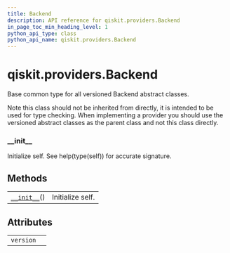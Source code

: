 ```yaml
---
title: Backend
description: API reference for qiskit.providers.Backend
in_page_toc_min_heading_level: 1
python_api_type: class
python_api_name: qiskit.providers.Backend
---
```


# qiskit.providers.Backend

<Class id="qiskit.providers.Backend" isDedicatedPage={true} github="https://github.com/qiskit/qiskit/tree/stable/0.17/qiskit/providers/backend.py" signature="Backend">
  Base common type for all versioned Backend abstract classes.

  Note this class should not be inherited from directly, it is intended to be used for type checking. When implementing a provider you should use the versioned abstract classes as the parent class and not this class directly.

  ### \_\_init\_\_

  <Function id="qiskit.providers.Backend.__init__" name="__init__" signature="__init__()">
    Initialize self. See help(type(self)) for accurate signature.
  </Function>

  ## Methods

  |                                                                                        |                  |
  | -------------------------------------------------------------------------------------- | ---------------- |
  | [`__init__`](#qiskit.providers.Backend.__init__ "qiskit.providers.Backend.__init__")() | Initialize self. |

  ## Attributes

  |           |   |
  | --------- | - |
  | `version` |   |
</Class>

